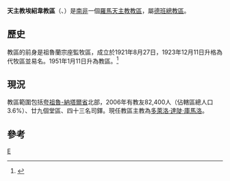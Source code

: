 {{Infobox Roman Catholic diocese
|Roman Catholic Diocese of = 天主教埃紹韋教區
|Latin name of diocese = Dioecesis Eshovensis
|image = 
|caption = 
|location = [[南非|南非]]
|territory = -{夸}-祖魯-納塔爾省北部
|population = 82,400
|rite = 拉丁禮
|patron = 
|province = 德班
|established = 1921年
|cathedral = 聖德肋撒主教座堂
|副主教座堂 =
|leadership = 主教
|website = [http://eshowe.org/index.htm 官方網頁]
|教宗= 
|metropolitan =
|ordinary = 多萊洛·達陡·庫馬洛
|coadjutor bishop = 
|emeritus = 
}}
'''天主教埃紹韋教區'''（{{lang-la|Dioecesis Eshovensis}}、{{lang-en|Roman Catholic Diocese of Eshowe}}）是[[南非|南非]]一個[[羅馬天主教|羅馬天主教]][[教區|教區]]，屬[[天主教德班總教區|德班總教區]]。

==歷史==
教區的前身是祖魯蘭宗座監牧區，成立於1921年8月27日，1923年12月11日升格為代牧區並易名。1951年1月11日升為教區。<ref>{{cite journal
|journal=[[宗座公報|宗座公報]]
|publisher=梵蒂岡出版社
|date=1951年
|volume=43
|title=''Suprema Nobis''
|page=257
|url=http://www.vatican.va/archive/aas/documents/AAS%2043%20%5B1951%5D%20-%20ocr.pdf
|access-date=2014-02-02
|archive-date=2012-08-09
|archive-url=https://www.webcitation.org/69mL2255U?url=http://www.vatican.va/archive/aas/documents/AAS%2043%20%5B1951%5D%20-%20ocr.pdf
|dead-url=no
}}</ref>

==現況==
教區範圍包括[[夸祖魯-納塔爾省|夸祖魯-納塔爾省]]北部，2006年有教友82,400人（佔轄區總人口3.6%）、廿九個堂區、四十三名司鐸。現任教區主教為[[多萊洛·達陡·庫馬洛|多萊洛·達陡·庫馬洛]]。

==參考==
{{reflist}}

{{南非天主教教區}}
[[Category:南非天主教教區|E]]